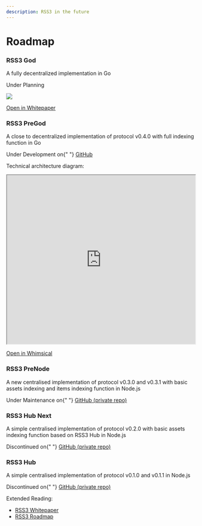 ```yaml
---
description: RSS3 in the future
---
```


# Roadmap


<BrowserOnly>
  <Timeline>
    <Timeline.Item color="blue">
      <Badge.Ribbon text="Mar 2022? -">
        <Card>
          <h3>RSS3 God</h3>
          <p>A fully decentralized implementation in Go</p>
          <p>Under Planning</p>
          <img src="/img/roadmap/architecture.png" />
          <p>
            <a target="_blank" href="/assets/RSS3-Whitepaper.pdf">
              Open in Whitepaper
            </a>
          </p>
        </Card>
      </Badge.Ribbon>
    </Timeline.Item>
    <Timeline.Item color="blue">
      <Badge.Ribbon text="Jan 2022 - Mar 2022?">
        <Card>
          <h3>RSS3 PreGod</h3>
          <p>
            A close to decentralized implementation of protocol v0.4.0 with full
            indexing function in Go
          </p>
          <p>
            Under Development on{" "}
            <a
              target="_blank"
              href="https://github.com/NaturalSelectionLabs/RSS3-PreGod"
            >
              GitHub
            </a>
          </p>
          <p>Technical architecture diagram:</p>
          <iframe
            style={{ border: "none" }}
            width="100%"
            height="450"
            src="https://whimsical.com/embed/PHXfjqFjYrecd6EsnvgcXx"
          ></iframe>
          <p>
            <a
              target="_blank"
              href="https://whimsical.com/pregod-PHXfjqFjYrecd6EsnvgcXx"
            >
              Open in Whimsical
            </a>
          </p>
        </Card>
      </Badge.Ribbon>
    </Timeline.Item>
    <Timeline.Item color="blue">
      <Badge.Ribbon text="Jul 2021 - Nov 2021">
        <Card>
          <h3>RSS3 PreNode</h3>
          <p>
            A new centralised implementation of protocol v0.3.0 and v0.3.1 with
            basic assets indexing and items indexing function in Node.js
          </p>
          <p>
            Under Maintenance on{" "}
            <a
              target="_blank"
              href="https://github.com/NaturalSelectionLabs/RSS3-Pre-Node"
            >
              GitHub (private repo)
            </a>
          </p>
        </Card>
      </Badge.Ribbon>
    </Timeline.Item>
    <Timeline.Item color="blue">
      <Badge.Ribbon text="Jul 2021 - Nov 2021">
        <Card>
          <h3>RSS3 Hub Next</h3>
          <p>
            A simple centralised implementation of protocol v0.2.0 with basic
            assets indexing function based on RSS3 Hub in Node.js
          </p>
          <p>
            Discontinued on{" "}
            <a
              target="_blank"
              href="https://github.com/NaturalSelectionLabs/RSS3-Hub-Next"
            >
              GitHub (private repo)
            </a>
          </p>
        </Card>
      </Badge.Ribbon>
    </Timeline.Item>
    <Timeline.Item color="blue">
      <Badge.Ribbon text="May 2021 - Jul 2021">
        <Card>
          <h3>RSS3 Hub</h3>
          <p>
            A simple centralised implementation of protocol v0.1.0 and v0.1.1 in
            Node.js
          </p>
          <p>
            Discontinued on{" "}
            <a
              target="_blank"
              href="https://github.com/NaturalSelectionLabs/RSS3-Hub"
            >
              GitHub (private repo)
            </a>
          </p>
        </Card>
      </Badge.Ribbon>
    </Timeline.Item>
  </Timeline>
</BrowserOnly>

Extended Reading:

- [RSS3 Whitepaper](/assets/RSS3-Whitepaper.pdf)
- [RSS3 Roadmap](https://rss3.notion.site/11-The-RSS3-Roadmap-3c1c4dce0c3f4096880e930371a636a6)
